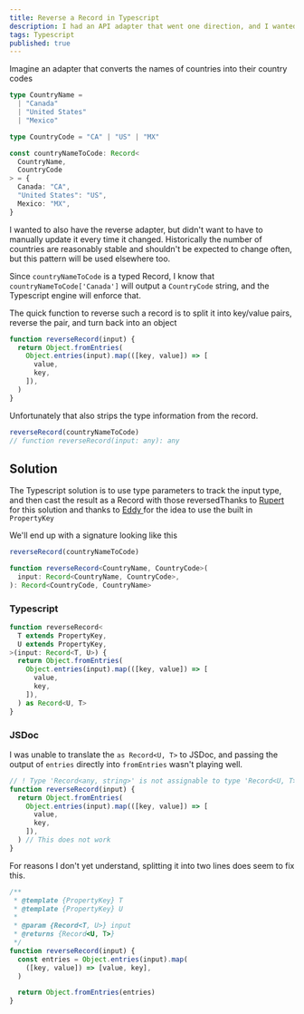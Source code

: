 ```yaml
---
title: Reverse a Record in Typescript
description: I had an API adapter that went one direction, and I wanted to make it go the other direction without losing type information
tags: Typescript
published: true
---
```


Imagine an adapter that converts the names of countries into their country codes

```ts
type CountryName =
  | "Canada"
  | "United States"
  | "Mexico"

type CountryCode = "CA" | "US" | "MX"

const countryNameToCode: Record<
  CountryName,
  CountryCode
> = {
  Canada: "CA",
  "United States": "US",
  Mexico: "MX",
}
```

I wanted to also have the reverse adapter, but didn't want to have to manually update it every time it changed. Historically the number of countries are reasonably stable and shouldn't be expected to change often, but this pattern will be used elsewhere too.

Since `countryNameToCode` is a typed Record, I know that `countryNameToCode['Canada']` will output a `CountryCode` string, and the Typescript engine will enforce that.

The quick function to reverse such a record is to split it into key/value pairs, reverse the pair, and turn back into an object

```js
function reverseRecord(input) {
  return Object.fromEntries(
    Object.entries(input).map(([key, value]) => [
      value,
      key,
    ]),
  )
}
```

Unfortunately that also strips the type information from the record.

```js
reverseRecord(countryNameToCode)
// function reverseRecord(input: any): any
```

## Solution

The Typescript solution is to use type parameters to track the input type, and then cast the result as a Record with those reversed<SideNote id={1}>Thanks to <a href="https://twitter.com/intent/follow?screen_name=fildon_dev" rel="noopener" target="_blank"> Rupert </a> for this solution and thanks to <a href="https://twitter.com/intent/follow?screen_name=eddyw_dev" rel="noopener" target="_blank"> Eddy </a> for the idea to use the built in `PropertyKey`</SideNote>

We'll end up with a signature looking like this

```ts
reverseRecord(countryNameToCode)

function reverseRecord<CountryName, CountryCode>(
  input: Record<CountryName, CountryCode>,
): Record<CountryCode, CountryName>
```

### Typescript

```ts
function reverseRecord<
  T extends PropertyKey,
  U extends PropertyKey,
>(input: Record<T, U>) {
  return Object.fromEntries(
    Object.entries(input).map(([key, value]) => [
      value,
      key,
    ]),
  ) as Record<U, T>
}
```

### JSDoc

I was unable to translate the `as Record<U, T>` to JSDoc, and passing the output of `entries` directly into `fromEntries` wasn't playing well.

```js
// ! Type 'Record<any, string>' is not assignable to type 'Record<U, T>'
function reverseRecord(input) {
  return Object.fromEntries(
    Object.entries(input).map(([key, value]) => [
      value,
      key,
    ]),
  ) // This does not work
}
```

For reasons I don't yet understand, splitting it into two lines does seem to fix this.

```js
/**
 * @template {PropertyKey} T
 * @template {PropertyKey} U
 *
 * @param {Record<T, U>} input
 * @returns {Record<U, T>}
 */
function reverseRecord(input) {
  const entries = Object.entries(input).map(
    ([key, value]) => [value, key],
  )

  return Object.fromEntries(entries)
}
```
